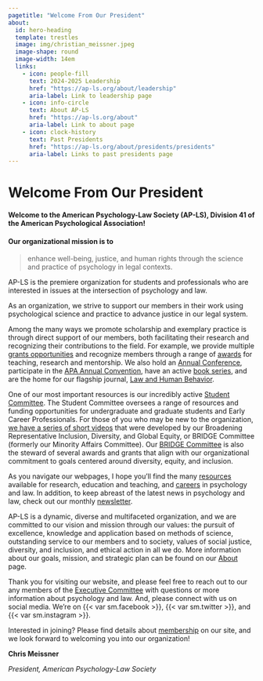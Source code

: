 ```yaml
---
pagetitle: "Welcome From Our President"
about: 
  id: hero-heading
  template: trestles
  image: img/christian_meissner.jpeg
  image-shape: round
  image-width: 14em
  links:
    - icon: people-fill
      text: 2024-2025 Leadership
      href: "https://ap-ls.org/about/leadership"
      aria-label: Link to leadership page
    - icon: info-circle
      text: About AP-LS
      href: "https://ap-ls.org/about"
      aria-label: Link to about page
    - icon: clock-history
      text: Past Presidents
      href: "https://ap-ls.org/about/presidents/presidents"
      aria-label: Links to past presidents page
---
```


# Welcome From Our President

::: {#hero-heading}
#### Welcome to the American Psychology-Law Society (AP-LS), Division 41 of the American Psychological Association!

#### Our organizational mission is to

> enhance well-being, justice, and human rights through the science and practice of psychology in legal contexts.

AP-LS is the premiere organization for students and professionals who are interested in issues at the intersection of psychology and law.
:::

As an organization, we strive to support our members in their work using psychological science and practice to advance justice in our legal system.

Among the many ways we promote scholarship and exemplary practice is through direct support of our members, both facilitating their research and recognizing their contributions to the field. For example, we provide multiple [grants opportunities](../../awards/) and recognize members through a range of [awards](../../awards/) for teaching, research and mentorship. We also hold an [Annual Conference](../../conferences/), participate in the [APA Annual Convention](https://convention.apa.org/future-conventions), have an active [book series](../../publications/), and are the home for our flagship journal, [Law and Human Behavior](https://www.apa.org/pubs/journals/lhb/).

One of our most important resources is our incredibly active [Student Committee](https://www.apls-students.org/). The Student Committee oversees a range of resources and funding opportunities for undergraduate and graduate students and Early Career Professionals. For those of you who may be new to the organization, [we have a series of short videos](../../resources/videos/index.html) that were developed by our Broadening Representative Inclusion, Diversity, and Global Equity, or BRIDGE Committee (formerly our Minority Affairs Committee). Our [BRIDGE Committee](../committees.html) is also the steward of several awards and grants that align with our organizational commitment to goals centered around diversity, equity, and inclusion.

As you navigate our webpages, I hope you'll find the many [resources](../../resources/index.html) available for research, education and teaching, and [careers](../../resources/videos/careers2022/index.html) in psychology and law. In addition, to keep abreast of the latest news in psychology and law, check out our monthly [newsletter](../../resources/newsletter/index.html).

AP-LS is a dynamic, diverse and multifaceted organization, and we are committed to our vision and mission through our values: the pursuit of excellence, knowledge and application based on methods of science, outstanding service to our members and to society, values of social justice, diversity, and inclusion, and ethical action in all we do. More information about our goals, mission, and strategic plan can be found on our [About](../index.html) page.

Thank you for visiting our website, and please feel free to reach out to our any members of the [Executive Committee](../leadership.html) with questions or more information about psychology and law. And, please connect with us on social media. We're on {{< var sm.facebook >}}, {{< var sm.twitter >}}, and {{< var sm.instagram >}}.

Interested in joining? Please find details about [membership](../../membership/index.html) on our site, and we look forward to welcoming you into our organization!

**Chris Meissner**

*President, American Psychology-Law Society*
